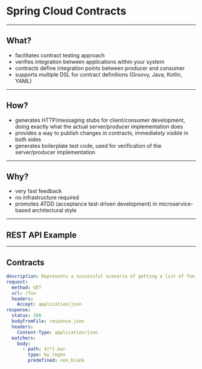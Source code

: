 
# Spring Cloud Contracts

---

## What?

- facilitates contract testing approach
- verifies integration between applications within your system
- contracts define integration points between producer and consumer
- supports multiple DSL for contract definitions (Groovy, Java, Kotlin, YAML)

---

## How?

- generates HTTP/messaging stubs for client/consumer development, doing exactly
  what the actual server/producer implementation does
- provides a way to publish changes in contracts, immediately visible in both
  sides
- generates boilerplate test code, used for verification of the server/producer
  implementation

---

## Why?

- very fast feedback
- no infrastructure required
- promotes ATDD (acceptance test-driven development) in microservice-based
  architectural style

---

## REST API Example

---

## Contracts

```yaml
description: Represents a successful scenario of getting a list of foo
request:
  method: GET
  url: /foo
  headers:
    Accept: application/json
response:
  status: 200
  bodyFromFile: response.json
  headers:
    Content-Type: application/json
  matchers:
    body:
      - path: $[*].bar
        type: by_regex
        predefined: non_blank
```
